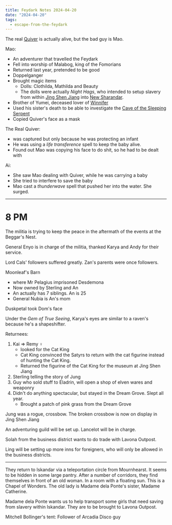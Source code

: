 ```yaml
---
title: Feydark Notes 2024-04-20
date: "2024-04-20"
tags:
  - escape-from-the-feydark
---
```


The real [Quiver](/world/characters/quiver-chang/) is actually alive, but the
bad guy is Mao.

Mao:

* An adventurer that travelled the Feydark
* Fell into worship of Malabog, king of the Fomorians
* Returned last year, pretended to be good
* Doppelganger
* Brought magic items
  * Dolls: Clothilda, Mathilda and Beauty
  * The dolls were actually *Night Hags*, who intended to setup slavery from
    within [Jing Shen Jiang](/world/locations/jing-shen-jiang/) into
    [New Sharandar](/world/locations/new-sharandar/).
* Brother of Yumei, deceased lover of
  [Winnifer](/world/characters/winnifer-chang/)
* Used his sister's death to be able to investigate the
  [Cave of the Sleeping Serpent](/world/locations/cave-of-the-sleeping-serpent/)
* Copied Quiver's face as a mask

The Real Quiver:

* was captured but only because he was protecting an infant
* He was using a *life transference* spell to keep the baby alive.
* Found out Mao was copying his face to do shit, so he had to be dealt with

Ai:

* She saw Mao dealing with Quiver, while he was carrying a baby
* She tried to interfere to save the baby
* Mao cast a *thunderwave* spell that pushed her into the water. She surged.

***

# 8 PM

The militia is trying to keep the peace in the aftermath of the events at the
Beggar's Nest.

General Enyo is in charge of the militia, thanked Karya and Andy for their
service.

Lord Cals' followers suffered greatly. Zan's parents were once followers.

Moonleaf's Barn

* where Mr Pelagius imprisoned Desdemona
* Now owned by Sterling and An
* An actually has 7 siblings. An is 25
* General Nubia is An's mom

Duskpetal took Dom's face

Under the *Gem of True Seeing*, Karya's eyes are similar to a raven's because
he's a shapeshifter.

Returnees:

1. Kai => Remy ♀
   * looked for the Cat King
   * Cat King convinced the Satyrs to return with the cat figurine instead of
     hunting the Cat King.
   * Returned the figurine of the Cat King for the museum at Jing Shen Jiang
2. Sterling telling the story of Jung
3. Guy who sold stuff to Eladrin, will open a shop of elven wares and weaponry
4. Didn't do anything spectacular, but stayed in the Dream Grove. Slept all
   year.
   * Brought a patch of pink grass from the Dream Grove

Jung was a rogue, crossbow. The broken crossbow is now on display in Jing Shen
Jiang

An adventuring guild will be set up. Lancelot will be in charge.

Solah from the business district wants to do trade with Lavona Outpost.

Ling will be setting up more inns for foreigners, who will only be allowed in
the business districts.

***

They return to Iskandar via a teleportation circle from Mournhearst. It seems to
be hidden in some large pantry. After a number of corridors, they find
themselves in front of an old woman. In a room with a floating sun. This is a
Chapel of Wonders. The old lady is Madame dela Ponte's sister, Madame Catherine.

Madame dela Ponte wants us to help transport some girls that need saving from
slavery within Iskandar. They are to be brought to Lavona Outpost.

Mitchell Bollinger's tent: Follower of Arcadia Disco guy
